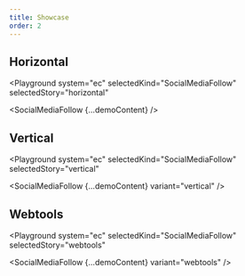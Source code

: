 ```yaml
---
title: Showcase
order: 2
---
```




## Horizontal

<Playground
  system="ec"
  selectedKind="SocialMediaFollow"
  selectedStory="horizontal"
>
  <SocialMediaFollow {...demoContent} />
</Playground>

## Vertical

<Playground
  system="ec"
  selectedKind="SocialMediaFollow"
  selectedStory="vertical"
>
  <SocialMediaFollow {...demoContent} variant="vertical" />
</Playground>

## Webtools

<Playground
  system="ec"
  selectedKind="SocialMediaFollow"
  selectedStory="webtools"
>
  <SocialMediaFollow {...demoContent} variant="webtools" />
</Playground>
